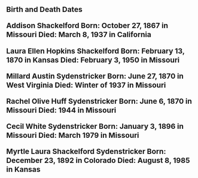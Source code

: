 
<BookPage title="Birth and Death Dates">

<div style="font-weight: bold; font-size: 1.2rem;">

Birth and Death Dates

Addison Shackelford
Born: October 27, 1867 in Missouri
Died: March 8, 1937 in California

Laura Ellen Hopkins Shackelford
Born: February 13, 1870 in Kansas
Died: February 3, 1950 in Missouri

Millard Austin Sydenstricker
Born: June 27, 1870 in West Virginia
Died: Winter of 1937 in Missouri

Rachel Olive Huff Sydenstricker
Born: June 6, 1870 in  Missouri
Died: 1944 in Missouri

Cecil White Sydenstricker
Born: January 3, 1896 in Missouri
Died: March 1979 in Missouri

Myrtle Laura Shackelford Sydenstricker
Born: December 23, 1892 in Colorado
Died: August 8, 1985 in Kansas
</div>


</BookPage>
